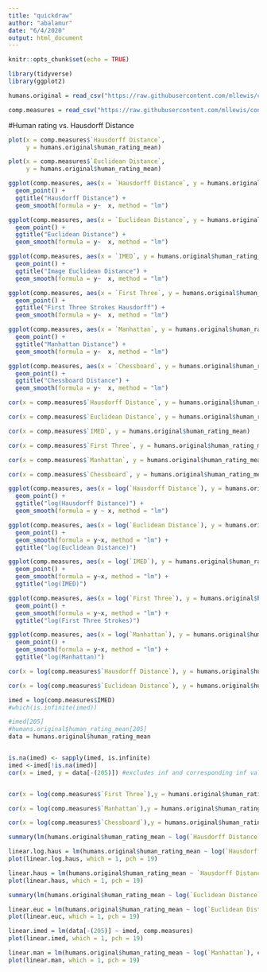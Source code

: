 ```yaml
---
title: "quickdraw"
author: "abalamur"
date: "6/4/2020"
output: html_document
---
```


```r
knitr::opts_chunk$set(echo = TRUE)
```

```r
library(tidyverse)
library(ggplot2)
```

```r
humans.original = read_csv("https://raw.githubusercontent.com/mllewis/conceptQD/master/data/processed/human_data/conceptviz_1_by_item_data.csv")

comp.measures = read_csv("https://raw.githubusercontent.com/mllewis/conceptQD/master/data/processed/computational_distance_measures/Computational_Measures.csv")
```

#Human rating vs. Hausdorff Distance
```r
plot(x = comp.measures$`Hausdorff Distance`, 
     y = humans.original$human_rating_mean)
```

```r
plot(x = comp.measures$`Euclidean Distance`,
     y = humans.original$human_rating_mean)

```

```r
ggplot(comp.measures, aes(x = `Hausdorff Distance`, y = humans.original$human_rating_mean)) + 
  geom_point() +
  ggtitle("Hausdorff Distance") +
  geom_smooth(formula = y~  x, method = "lm")

ggplot(comp.measures, aes(x = `Euclidean Distance`, y = humans.original$human_rating_mean)) +
  geom_point() + 
  ggtitle("Euclidean Distance") +
  geom_smooth(formula = y~  x, method = "lm")

ggplot(comp.measures, aes(x = `IMED`, y = humans.original$human_rating_mean)) +
  geom_point() + 
  ggtitle("Image Euclidean Distance") +
  geom_smooth(formula = y~  x, method = "lm")

ggplot(comp.measures, aes(x = `First Three`, y = humans.original$human_rating_mean)) + 
  geom_point() +
  ggtitle("First Three Strokes Hausdorff") +
  geom_smooth(formula = y~  x, method = "lm")

ggplot(comp.measures, aes(x = `Manhattan`, y = humans.original$human_rating_mean)) +
  geom_point() +
  ggtitle("Manhattan Distance") +
  geom_smooth(formula = y~  x, method = "lm")

ggplot(comp.measures, aes(x = `Chessboard`, y = humans.original$human_rating_mean)) +
  geom_point() +
  ggtitle("Chessboard Distance") +
  geom_smooth(formula = y~  x, method = "lm")
```

```r
cor(x = comp.measures$`Hausdorff Distance`, y = humans.original$human_rating_mean)

cor(x = comp.measures$`Euclidean Distance`, y = humans.original$human_rating_mean)

cor(x = comp.measures$`IMED`, y = humans.original$human_rating_mean)

cor(x = comp.measures$`First Three`, y = humans.original$human_rating_mean)

cor(x = comp.measures$`Manhattan`, y = humans.original$human_rating_mean)

cor(x = comp.measures$`Chessboard`, y = humans.original$human_rating_mean)
```

```r

ggplot(comp.measures, aes(x = log(`Hausdorff Distance`), y = humans.original$human_rating_mean)) + 
  geom_point() +
  ggtitle("log(Hausdorff Distance)") +
  geom_smooth(formula = y ~ x, method = "lm")

ggplot(comp.measures, aes(x = log(`Euclidean Distance`), y = humans.original$human_rating_mean)) +
  geom_point() +
  geom_smooth(formula = y~x, method = "lm") +
  ggtitle("log(Euclidean Distance)")

ggplot(comp.measures, aes(x = log(`IMED`), y = humans.original$human_rating_mean)) +
  geom_point() +
  geom_smooth(formula = y~x, method = "lm") +
  ggtitle("log(IMED)")

ggplot(comp.measures, aes(x = log(`First Three`), y = humans.original$human_rating_mean)) +
  geom_point() +
  geom_smooth(formula = y~x, method = "lm") +
  ggtitle("log(First Three Strokes)")

ggplot(comp.measures, aes(x = log(`Manhattan`), y = humans.original$human_rating_mean)) +
  geom_point() +
  geom_smooth(formula = y~x, method = "lm") +
  ggtitle("log(Manhattan)")
```

```r

cor(x = log(comp.measures$`Hausdorff Distance`), y = humans.original$human_rating_mean)

cor(x = log(comp.measures$`Euclidean Distance`), y = humans.original$human_rating_mean)

imed = log(comp.measures$IMED)
#which(is.infinite(imed))

#imed[205]
#humans.original$human_rating_mean[205]
data = humans.original$human_rating_mean


is.na(imed) <- sapply(imed, is.infinite)
imed <-imed[!is.na(imed)]
cor(x = imed, y = data[-(205)]) #excludes inf and corresponding inf value for y


cor(x = log(comp.measures$`First Three`),y = humans.original$human_rating_mean)

cor(x = log(comp.measures$`Manhattan`),y = humans.original$human_rating_mean)

cor(x = log(comp.measures$`Chessboard`),y = humans.original$human_rating_mean)


```

```r
summary(lm(humans.original$human_rating_mean ~ log(`Hausdorff Distance`), comp.measures))

linear.log.haus = lm(humans.original$human_rating_mean ~ log(`Hausdorff Distance`), comp.measures)
plot(linear.log.haus, which = 1, pch = 19)

linear.haus = lm(humans.original$human_rating_mean ~ `Hausdorff Distance`, comp.measures)
plot(linear.haus, which = 1, pch = 19)

summary(lm(humans.original$human_rating_mean ~ log(`Euclidean Distance`), comp.measures))

linear.euc = lm(humans.original$human_rating_mean ~ log(`Euclidean Distance`), comp.measures)
plot(linear.euc, which = 1, pch = 19)

linear.imed = lm(data[-(205)] ~ imed, comp.measures)
plot(linear.imed, which = 1, pch = 19)

linear.man = lm(humans.original$human_rating_mean ~ log(`Manhattan`), comp.measures)
plot(linear.man, which = 1, pch = 19)


```